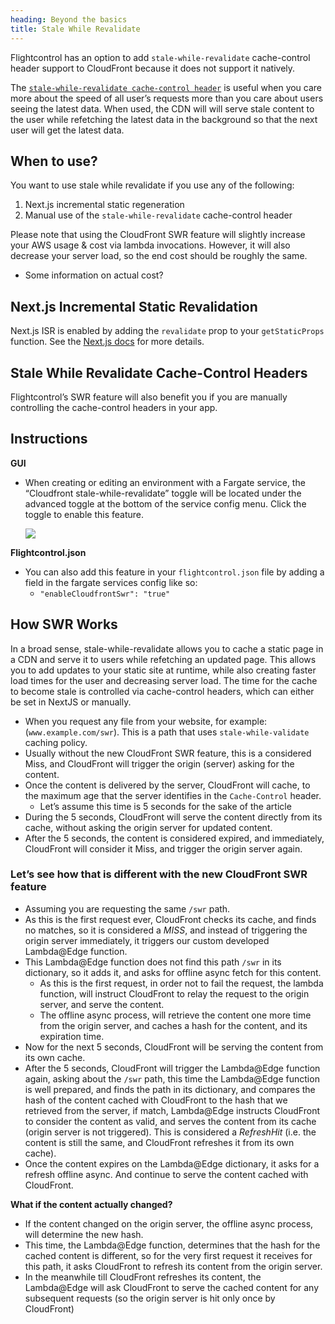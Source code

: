 ```yaml
---
heading: Beyond the basics
title: Stale While Revalidate
---
```



Flightcontrol has an option to add `stale-while-revalidate` cache-control header support to CloudFront because it does not support it natively.

The [`stale-while-revalidate cache-control header`](https://datatracker.ietf.org/doc/html/rfc5861#section-3) is useful when you care more about the speed of all user’s requests more than you care about users seeing the latest data. When used, the CDN will will serve stale content to the user while refetching the latest data in the background so that the next user will get the latest data.

## When to use?

You want to use stale while revalidate if you use any of the following:

1. Next.js incremental static regeneration
2. Manual use of the `stale-while-revalidate` cache-control header

<Note type="info">Please note that using the CloudFront SWR feature will slightly increase your AWS usage & cost via lambda invocations. However, it will also decrease your server load, so the end cost should be roughly the same.</Note>

- Some information on actual cost?

## Next.js Incremental Static Revalidation

Next.js ISR is enabled by adding the `revalidate` prop to your `getStaticProps` function. See the [Next.js docs](https://nextjs.org/docs/basic-features/data-fetching/incremental-static-regeneration) for more details.

## Stale While Revalidate Cache-Control Headers

Flightcontrol’s SWR feature will also benefit you if you are manually controlling the cache-control headers in your app.

## Instructions

**GUI**

- When creating or editing an environment with a Fargate service, the “Cloudfront stale-while-revalidate” toggle will be located under the advanced toggle at the bottom of the service config menu. Click the toggle to enable this feature.

    <Image rounded={true} border={true} src="https://res.cloudinary.com/djp21wtxm/image/upload/v1655166885/i1122x166-A_aF6sStfgKp_mnkgzp.png" />

**Flightcontrol.json**

- You can also add this feature in your `flightcontrol.json` file by adding a field in the fargate services config like so:
    - `"enableCloudfrontSwr": "true"`

## How SWR Works

In a broad sense, stale-while-revalidate allows you to cache a static page in a CDN and serve it to users while refetching an updated page. This allows you to add updates to your static site at runtime, while also creating faster load times for the user and decreasing server load. The time for the cache to become stale is controlled via cache-control headers, which can either be set in NextJS or manually.

- When you request any file from your website, for example: (`www.example.com/swr`). This is a path that uses `stale-while-validate` caching policy.
- Usually without the new CloudFront SWR feature, this is a considered Miss, and CloudFront will trigger the origin (server) asking for the content.
- Once the content is delivered by the server, CloudFront will cache, to the maximum age that the server identifies in the `Cache-Control` header.
    - Let’s assume this time is 5 seconds for the sake of the article
- During the 5 seconds, CloudFront will serve the content directly from its cache, without asking the origin server for updated content.
- After the 5 seconds, the content is considered expired, and immediately, CloudFront will consider it Miss, and trigger the origin server again.

### Let’s see how that is different with the new CloudFront SWR feature

- Assuming you are requesting the same `/swr` path.
- As this is the first request ever, CloudFront checks its cache, and finds no matches, so it is considered a *MISS*, and instead of triggering the origin server immediately, it triggers our custom developed Lambda@Edge function.
- This Lambda@Edge function does not find this path `/swr` in its dictionary, so it adds it, and asks for offline async fetch for this content.
    - As this is the first request, in order not to fail the request, the lambda function, will instruct CloudFront to relay the request to the origin server, and serve the content.
    - The offline async process, will retrieve the content one more time from the origin server, and caches a hash for the content, and its expiration time.
- Now for the next 5 seconds, CloudFront will be serving the content from its own cache.
- After the 5 seconds, CloudFront will trigger the Lambda@Edge function again, asking about the `/swr` path, this time the Lambda@Edge function is well prepared, and finds the path in its dictionary, and compares the hash of the content cached with CloudFront to the hash that we retrieved from the server, if match, Lambda@Edge instructs CloudFront to consider the content as valid, and serves the content from its cache (origin server is not triggered). This is considered a *RefreshHit* (i.e. the content is still the same, and CloudFront refreshes it from its own cache).
- Once the content expires on the Lambda@Edge dictionary, it asks for a refresh offline async. And continue to serve the content cached with CloudFront.

**What if the content actually changed?**

- If the content changed on the origin server, the offline async process, will determine the new hash.
- This time, the Lambda@Edge function, determines that the hash for the cached content is different, so for the very first request it receives for this path, it asks CloudFront to refresh its content from the origin server.
- In the meanwhile till CloudFront refreshes its content, the Lambda@Edge will ask CloudFront to serve the cached content for any subsequent requests (so the origin server is hit only once by CloudFront)